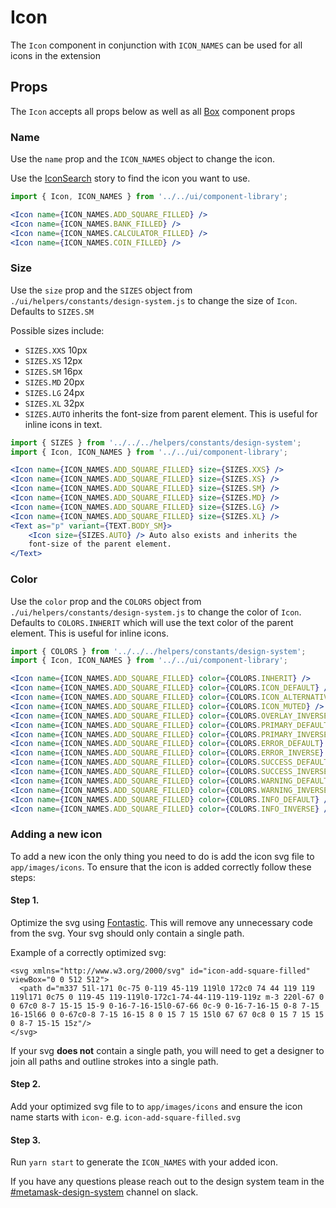 

# Icon

The `Icon` component in conjunction with `ICON_NAMES` can be used for all icons in the extension

<Canvas>
  <Story id="ui-components-component-library-icon-icon-stories-js--default-story" />
</Canvas>

## Props

The `Icon` accepts all props below as well as all [Box](/docs/ui-components-ui-box-box-stories-js--default-story#props) component props

<ArgsTable of={Icon} />

### Name

Use the `name` prop and the `ICON_NAMES` object to change the icon.

Use the [IconSearch](/ui-components-component-library-icon-icon-stories-js--name) story to find the icon you want to use.

```jsx
import { Icon, ICON_NAMES } from '../../ui/component-library';

<Icon name={ICON_NAMES.ADD_SQUARE_FILLED} />
<Icon name={ICON_NAMES.BANK_FILLED} />
<Icon name={ICON_NAMES.CALCULATOR_FILLED} />
<Icon name={ICON_NAMES.COIN_FILLED} />
```

<Canvas>
  <Story id="ui-components-component-library-icon-icon-stories-js--name" />
</Canvas>

### Size

Use the `size` prop and the `SIZES` object from `./ui/helpers/constants/design-system.js` to change the size of `Icon`. Defaults to `SIZES.SM`

Possible sizes include:

- `SIZES.XXS` 10px
- `SIZES.XS` 12px
- `SIZES.SM` 16px
- `SIZES.MD` 20px
- `SIZES.LG` 24px
- `SIZES.XL` 32px
- `SIZES.AUTO` inherits the font-size from parent element. This is useful for inline icons in text.

<Canvas>
  <Story id="ui-components-component-library-icon-icon-stories-js--size" />
</Canvas>

```jsx
import { SIZES } from '../../../helpers/constants/design-system';
import { Icon, ICON_NAMES } from '../../ui/component-library';

<Icon name={ICON_NAMES.ADD_SQUARE_FILLED} size={SIZES.XXS} />
<Icon name={ICON_NAMES.ADD_SQUARE_FILLED} size={SIZES.XS} />
<Icon name={ICON_NAMES.ADD_SQUARE_FILLED} size={SIZES.SM} />
<Icon name={ICON_NAMES.ADD_SQUARE_FILLED} size={SIZES.MD} />
<Icon name={ICON_NAMES.ADD_SQUARE_FILLED} size={SIZES.LG} />
<Icon name={ICON_NAMES.ADD_SQUARE_FILLED} size={SIZES.XL} />
<Text as="p" variant={TEXT.BODY_SM}>
    <Icon size={SIZES.AUTO} /> Auto also exists and inherits the
    font-size of the parent element.
</Text>
```

### Color

Use the `color` prop and the `COLORS` object from `./ui/helpers/constants/design-system.js` to change the color of `Icon`. Defaults to `COLORS.INHERIT` which will use the text color of the parent element. This is useful for inline icons.

<Canvas>
  <Story id="ui-components-component-library-icon-icon-stories-js--color" />
</Canvas>

```jsx
import { COLORS } from '../../../helpers/constants/design-system';
import { Icon, ICON_NAMES } from '../../ui/component-library';

<Icon name={ICON_NAMES.ADD_SQUARE_FILLED} color={COLORS.INHERIT} />
<Icon name={ICON_NAMES.ADD_SQUARE_FILLED} color={COLORS.ICON_DEFAULT} />
<Icon name={ICON_NAMES.ADD_SQUARE_FILLED} color={COLORS.ICON_ALTERNATIVE} />
<Icon name={ICON_NAMES.ADD_SQUARE_FILLED} color={COLORS.ICON_MUTED} />
<Icon name={ICON_NAMES.ADD_SQUARE_FILLED} color={COLORS.OVERLAY_INVERSE} />
<Icon name={ICON_NAMES.ADD_SQUARE_FILLED} color={COLORS.PRIMARY_DEFAULT} />
<Icon name={ICON_NAMES.ADD_SQUARE_FILLED} color={COLORS.PRIMARY_INVERSE} />
<Icon name={ICON_NAMES.ADD_SQUARE_FILLED} color={COLORS.ERROR_DEFAULT} />
<Icon name={ICON_NAMES.ADD_SQUARE_FILLED} color={COLORS.ERROR_INVERSE} />
<Icon name={ICON_NAMES.ADD_SQUARE_FILLED} color={COLORS.SUCCESS_DEFAULT} />
<Icon name={ICON_NAMES.ADD_SQUARE_FILLED} color={COLORS.SUCCESS_INVERSE} />
<Icon name={ICON_NAMES.ADD_SQUARE_FILLED} color={COLORS.WARNING_DEFAULT} />
<Icon name={ICON_NAMES.ADD_SQUARE_FILLED} color={COLORS.WARNING_INVERSE} />
<Icon name={ICON_NAMES.ADD_SQUARE_FILLED} color={COLORS.INFO_DEFAULT} />
<Icon name={ICON_NAMES.ADD_SQUARE_FILLED} color={COLORS.INFO_INVERSE} />
```

### Adding a new icon

To add a new icon the only thing you need to do is add the icon svg file to `app/images/icons`. To ensure that the icon is added correctly follow these steps:

#### Step 1.

Optimize the svg using [Fontastic](https://fontastic.me/). This will remove any unnecessary code from the svg. Your svg should only contain a single path.

Example of a correctly optimized svg:

```
<svg xmlns="http://www.w3.org/2000/svg" id="icon-add-square-filled" viewBox="0 0 512 512">
  <path d="m337 51l-171 0c-75 0-119 45-119 119l0 172c0 74 44 119 119 119l171 0c75 0 119-45 119-119l0-172c1-74-44-119-119-119z m-3 220l-67 0 0 67c0 8-7 15-15 15-9 0-16-7-16-15l0-67-66 0c-9 0-16-7-16-15 0-8 7-15 16-15l66 0 0-67c0-8 7-15 16-15 8 0 15 7 15 15l0 67 67 0c8 0 15 7 15 15 0 8-7 15-15 15z"/>
</svg>
```

If your svg **does not** contain a single path, you will need to get a designer to join all paths and outline strokes into a single path.

#### Step 2.

Add your optimized svg file to to `app/images/icons` and ensure the icon name starts with `icon-` e.g. `icon-add-square-filled.svg`

#### Step 3.

Run `yarn start` to generate the `ICON_NAMES` with your added icon.

If you have any questions please reach out to the design system team in the [#metamask-design-system](https://consensys.slack.com/archives/C0354T27M5M) channel on slack.
